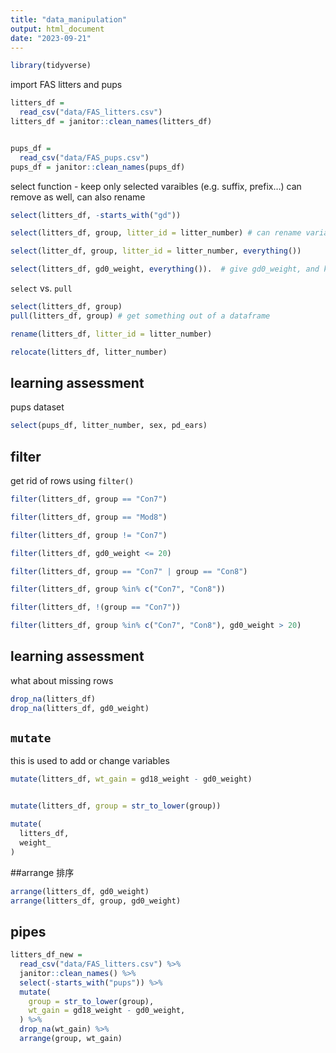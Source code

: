 ```yaml
---
title: "data_manipulation"
output: html_document
date: "2023-09-21"
---
```


```r
library(tidyverse)
```

import FAS litters and pups
```r
litters_df = 
  read_csv("data/FAS_litters.csv")
litters_df = janitor::clean_names(litters_df)


pups_df = 
  read_csv("data/FAS_pups.csv")
pups_df = janitor::clean_names(pups_df)
```

select function - keep only selected varaibles (e.g. suffix, prefix...)
 can remove as well, can also rename
```r
select(litters_df, -starts_with("gd"))

select(litters_df, group, litter_id = litter_number) # can rename variable

select(litter_df, group, litter_id = litter_number, everything()) 

select(litters_df, gd0_weight, everything()).  # give gd0_weight, and keep everything after that
```

`select` vs. `pull`
```r
select(litters_df, group)
pull(litters_df, group) # get something out of a dataframe
```

```r
rename(litters_df, litter_id = litter_number)

relocate(litters_df, litter_number)
```

## learning assessment
pups dataset
```r
select(pups_df, litter_number, sex, pd_ears)
```



## filter

get rid of rows using `filter()`
```r
filter(litters_df, group == "Con7")

filter(litters_df, group == "Mod8")

filter(litters_df, group != "Con7")

filter(litters_df, gd0_weight <= 20)

filter(litters_df, group == "Con7" | group == "Con8")

filter(litters_df, group %in% c("Con7", "Con8"))

filter(litters_df, !(group == "Con7"))

filter(litters_df, group %in% c("Con7", "Con8"), gd0_weight > 20)
```

## learning assessment


what about missing rows

```r
drop_na(litters_df)
drop_na(litters_df, gd0_weight)
```



## `mutate`

this is used to add or change variables
```r
mutate(litters_df, wt_gain = gd18_weight - gd0_weight)


mutate(litters_df, group = str_to_lower(group))

mutate(
  litters_df,
  weight_
)
```



##arrange 
排序

```r
arrange(litters_df, gd0_weight)
arrange(litters_df, group, gd0_weight)
```

## pipes

```r
litters_df_new = 
  read_csv("data/FAS_litters.csv") %>% 
  janitor::clean_names() %>% 
  select(-starts_with("pups")) %>% 
  mutate(
    group = str_to_lower(group),
    wt_gain = gd18_weight - gd0_weight,
  ) %>% 
  drop_na(wt_gain) %>% 
  arrange(group, wt_gain)
```




